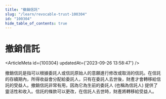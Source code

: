 ```yaml
---
title: "撤銷信託"
slug: "/learn/revocable-trust-100304"
id: "100304"
hide_table_of_contents: true
---
```



# 撤銷信託

<ArticleMeta id={100304} updatedAt={'2023-09-26 13:58:47'} />
<div className='border-solid border-b border-t-0 my-4 border-[var(--ifm-color-gray-300)]' />

撤銷信託是指可以根據委託人或信託原始人的意願進行修改或取消的信託。在信託的存續期內，所得收益會分配給委託人，只有在委託人去世後，財產才會轉移給信託的受益人。撤銷信託非常有用，因為它為生前的委託人 (也稱為信託人) 提供了靈活性和收入。信託的條款可以更改，在信託人去世時，財產將轉移給受益人。
